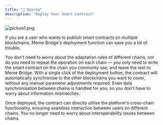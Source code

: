 ```yaml
---
title: "🏬 Deploy"
description: "Deploy Your Smart Contract"
---
```


![picture1.png](/images/picture1.png)

If you are a user who wants to publish smart contracts on multiple blockchains, Meme Bridge's deployment function can save you a lot of trouble.

You don't need to worry about the adaptation rules of different chains, nor do you need to repeat the operation on each chain — you only need to write the smart contract on the chain you commonly use, and leave the rest to Meme Bridge. With a single click of the deployment button, the contract will automatically synchronise to the other blockchains you want to cover, without any manual parameter adjustments required. Even data synchronisation between chains is handled for you, so you don't have to worry about information mismatches.

Once deployed, the contract can directly utilise the platform's cross-chain functionality, ensuring seamless interaction between users on different chains. You no longer need to worry about interoperability issues between chains.